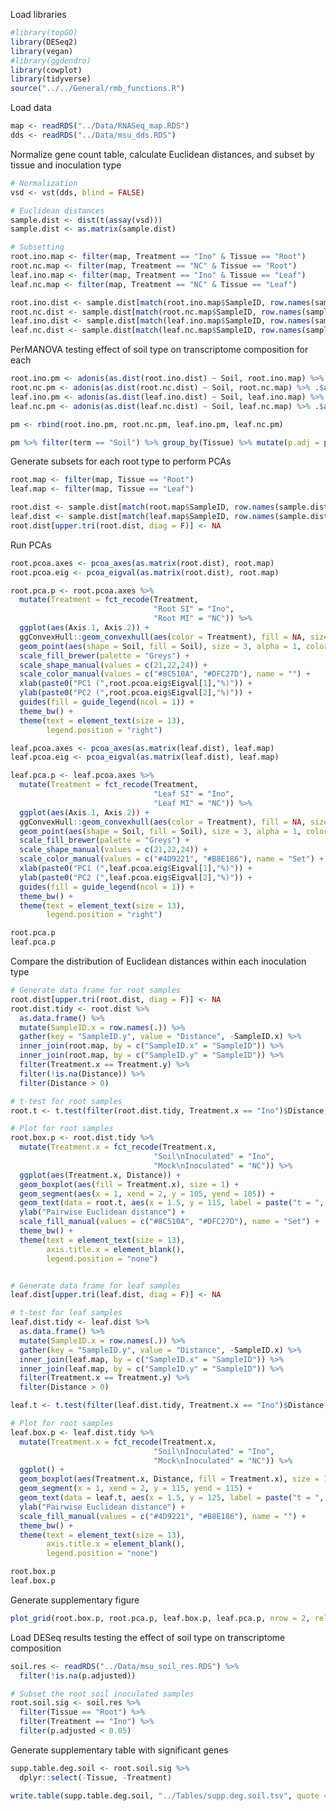 Load libraries
```r
#library(topGO)
library(DESeq2)
library(vegan)
#library(ggdendro)
library(cowplot)
library(tidyverse)
source("../../General/rmb_functions.R")
```

Load data
```r
map <- readRDS("../Data/RNASeq_map.RDS")
dds <- readRDS("../Data/msu_dds.RDS")
```

Normalize gene count table, calculate Euclidean distances, and subset by tissue and inoculation type
```r
# Normalization
vsd <- vst(dds, blind = FALSE)

# Euclidean distances
sample.dist <- dist(t(assay(vsd)))
sample.dist <- as.matrix(sample.dist)

# Subsetting
root.ino.map <- filter(map, Treatment == "Ino" & Tissue == "Root")
root.nc.map <- filter(map, Treatment == "NC" & Tissue == "Root")
leaf.ino.map <- filter(map, Treatment == "Ino" & Tissue == "Leaf")
leaf.nc.map <- filter(map, Treatment == "NC" & Tissue == "Leaf")

root.ino.dist <- sample.dist[match(root.ino.map$SampleID, row.names(sample.dist)), match(root.ino.map$SampleID, colnames(sample.dist))]
root.nc.dist <- sample.dist[match(root.nc.map$SampleID, row.names(sample.dist)), match(root.nc.map$SampleID, colnames(sample.dist))]
leaf.ino.dist <- sample.dist[match(leaf.ino.map$SampleID, row.names(sample.dist)), match(leaf.ino.map$SampleID, colnames(sample.dist))]
leaf.nc.dist <- sample.dist[match(leaf.nc.map$SampleID, row.names(sample.dist)), match(leaf.nc.map$SampleID, colnames(sample.dist))]
```

PerMANOVA testing effect of soil type on transcriptome composition for each
```r
root.ino.pm <- adonis(as.dist(root.ino.dist) ~ Soil, root.ino.map) %>% .$aov.tab %>% broom::tidy() %>% mutate(Tissue = "Root", Treatment = "Ino")
root.nc.pm <- adonis(as.dist(root.nc.dist) ~ Soil, root.nc.map) %>% .$aov.tab %>% broom::tidy() %>% mutate(Tissue = "Root", Treatment = "NC")
leaf.ino.pm <- adonis(as.dist(leaf.ino.dist) ~ Soil, leaf.ino.map) %>% .$aov.tab %>% broom::tidy() %>% mutate(Tissue = "Leaf", Treatment = "Ino")
leaf.nc.pm <- adonis(as.dist(leaf.nc.dist) ~ Soil, leaf.nc.map) %>% .$aov.tab %>% broom::tidy() %>% mutate(Tissue = "Leaf", Treatment = "NC")

pm <- rbind(root.ino.pm, root.nc.pm, leaf.ino.pm, leaf.nc.pm) 

pm %>% filter(term == "Soil") %>% group_by(Tissue) %>% mutate(p.adj = p.adjust(p.value))
```

Generate subsets for each root type to perform PCAs
```r
root.map <- filter(map, Tissue == "Root")
leaf.map <- filter(map, Tissue == "Leaf")

root.dist <- sample.dist[match(root.map$SampleID, row.names(sample.dist)), match(root.map$SampleID, colnames(sample.dist))]
leaf.dist <- sample.dist[match(leaf.map$SampleID, row.names(sample.dist)), match(leaf.map$SampleID, colnames(sample.dist))]
root.dist[upper.tri(root.dist, diag = F)] <- NA 
```

Run PCAs
```r
root.pcoa.axes <- pcoa_axes(as.matrix(root.dist), root.map) 
root.pcoa.eig <- pcoa_eigval(as.matrix(root.dist), root.map)

root.pca.p <- root.pcoa.axes %>% 
  mutate(Treatment = fct_recode(Treatment,
                                "Root SI" = "Ino",
                                "Root MI" = "NC")) %>% 
  ggplot(aes(Axis.1, Axis.2)) +
  ggConvexHull::geom_convexhull(aes(color = Treatment), fill = NA, size = 1) +
  geom_point(aes(shape = Soil, fill = Soil), size = 3, alpha = 1, color = "black") +
  scale_fill_brewer(palette = "Greys") +
  scale_shape_manual(values = c(21,22,24)) +
  scale_color_manual(values = c("#8C510A", "#DFC27D"), name = "") +
  xlab(paste0("PC1 (",root.pcoa.eig$Eigval[1],"%)")) +
  ylab(paste0("PC2 (",root.pcoa.eig$Eigval[2],"%)")) + 
  guides(fill = guide_legend(ncol = 1)) +
  theme_bw() +
  theme(text = element_text(size = 13),
        legend.position = "right")

leaf.pcoa.axes <- pcoa_axes(as.matrix(leaf.dist), leaf.map) 
leaf.pcoa.eig <- pcoa_eigval(as.matrix(leaf.dist), leaf.map) 

leaf.pca.p <- leaf.pcoa.axes %>% 
  mutate(Treatment = fct_recode(Treatment,
                                "Leaf SI" = "Ino",
                                "Leaf MI" = "NC")) %>% 
  ggplot(aes(Axis.1, Axis.2)) +
  ggConvexHull::geom_convexhull(aes(color = Treatment), fill = NA, size = 1) +
  geom_point(aes(shape = Soil, fill = Soil), size = 3, alpha = 1, color = "black") +
  scale_fill_brewer(palette = "Greys") +
  scale_shape_manual(values = c(21,22,24)) +
  scale_color_manual(values = c("#4D9221", "#B8E186"), name = "Set") +
  xlab(paste0("PC1 (",leaf.pcoa.eig$Eigval[1],"%)")) +
  ylab(paste0("PC2 (",leaf.pcoa.eig$Eigval[2],"%)")) + 
  guides(fill = guide_legend(ncol = 1)) +
  theme_bw() +
  theme(text = element_text(size = 13),
        legend.position = "right")

root.pca.p
leaf.pca.p
```

Compare the distribution of Euclidean distances within each inoculation type
```r
# Generate data frame for root samples
root.dist[upper.tri(root.dist, diag = F)] <- NA 
root.dist.tidy <- root.dist %>% 
  as.data.frame() %>% 
  mutate(SampleID.x = row.names(.)) %>% 
  gather(key = "SampleID.y", value = "Distance", -SampleID.x) %>% 
  inner_join(root.map, by = c("SampleID.x" = "SampleID")) %>% 
  inner_join(root.map, by = c("SampleID.y" = "SampleID")) %>% 
  filter(Treatment.x == Treatment.y) %>%
  filter(!is.na(Distance)) %>% 
  filter(Distance > 0) 

# t-test for root samples
root.t <- t.test(filter(root.dist.tidy, Treatment.x == "Ino")$Distance, filter(root.dist.tidy, Treatment.x == "NC")$Distance) %>% broom::tidy()

# Plot for root samples
root.box.p <- root.dist.tidy %>% 
  mutate(Treatment.x = fct_recode(Treatment.x,
                                "Soil\nInoculated" = "Ino",
                                "Mock\nInoculated" = "NC")) %>% 
  ggplot(aes(Treatment.x, Distance)) +
  geom_boxplot(aes(fill = Treatment.x), size = 1) +
  geom_segment(aes(x = 1, xend = 2, y = 105, yend = 105)) +
  geom_text(data = root.t, aes(x = 1.5, y = 115, label = paste("t = ", round(statistic,3), "\nP = ", formatC(p.value, format = "e", digits = 3))), hjust = 0.5, vjust = 1, size = 3) +
  ylab("Pairwise Euclidean distance") +
  scale_fill_manual(values = c("#8C510A", "#DFC27D"), name = "Set") +
  theme_bw() +
  theme(text = element_text(size = 13),
        axis.title.x = element_blank(),
        legend.position = "none")


# Generate data frame for leaf samples
leaf.dist[upper.tri(leaf.dist, diag = F)] <- NA 

# t-test for leaf samples
leaf.dist.tidy <- leaf.dist %>% 
  as.data.frame() %>% 
  mutate(SampleID.x = row.names(.)) %>% 
  gather(key = "SampleID.y", value = "Distance", -SampleID.x) %>% 
  inner_join(leaf.map, by = c("SampleID.x" = "SampleID")) %>% 
  inner_join(leaf.map, by = c("SampleID.y" = "SampleID")) %>% 
  filter(Treatment.x == Treatment.y) %>% 
  filter(Distance > 0) 

leaf.t <- t.test(filter(leaf.dist.tidy, Treatment.x == "Ino")$Distance, filter(leaf.dist.tidy, Treatment.x == "NC")$Distance) %>% broom::tidy()

# Plot for root samples
leaf.box.p <- leaf.dist.tidy %>% 
  mutate(Treatment.x = fct_recode(Treatment.x,
                                "Soil\nInoculated" = "Ino",
                                "Mock\nInoculated" = "NC")) %>% 
  ggplot() +
  geom_boxplot(aes(Treatment.x, Distance, fill = Treatment.x), size = 1) +
  geom_segment(x = 1, xend = 2, y = 115, yend = 115) +
  geom_text(data = leaf.t, aes(x = 1.5, y = 125, label = paste("t = ", round(statistic,3), "\nP = ", round(p.value, 3))), hjust = 0.5, vjust = 1, size = 3) +
  ylab("Pairwise Euclidean distance") +
  scale_fill_manual(values = c("#4D9221", "#B8E186"), name = "") +
  theme_bw() +
  theme(text = element_text(size = 13),
        axis.title.x = element_blank(),
        legend.position = "none")

root.box.p
leaf.box.p
```

Generate supplementary figure 
```r
plot_grid(root.box.p, root.pca.p, leaf.box.p, leaf.pca.p, nrow = 2, rel_widths = c(1,2), align = "h", axis = "bt", labels = c("A", "B", "C", "D"), label_size = 20)
```

Load DESeq results testing the effect of soil type on transcriptome composition
```r
soil.res <- readRDS("../Data/msu_soil_res.RDS") %>%
  filter(!is.na(p.adjusted))

# Subset the root soil inoculated samples
root.soil.sig <- soil.res %>%
  filter(Tissue == "Root") %>% 
  filter(Treatment == "Ino") %>%
  filter(p.adjusted < 0.05)
```

Generate supplementary table with significant genes
```r
supp.table.deg.soil <- root.soil.sig %>% 
  dplyr::select(-Tissue, -Treatment)

write.table(supp.table.deg.soil, "../Tables/supp.deg.soil.tsv", quote = F, sep = "\t", row.names = F, col.names = T)
```

